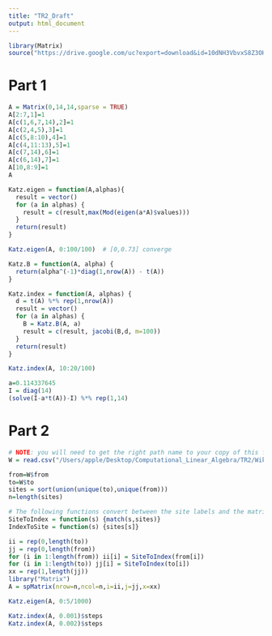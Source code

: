 ```yaml
---
title: "TR2_Draft"
output: html_document
---
```

```r
library(Matrix)
source("https://drive.google.com/uc?export=download&id=10dNH3VbvxS8Z3OHjP4i9gRbtsf91VVBb")
```

# Part 1

```r
A = Matrix(0,14,14,sparse = TRUE)
A[2:7,1]=1
A[c(1,6,7,14),2]=1
A[c(2,4,5),3]=1
A[c(5,8:10),4]=1
A[c(4,11:13),5]=1
A[c(7,14),6]=1
A[c(6,14),7]=1
A[10,8:9]=1
A
```


```r
Katz.eigen = function(A,alphas){
  result = vector()
  for (a in alphas) {
    result = c(result,max(Mod(eigen(a*A)$values)))
  }
  return(result)
}

Katz.eigen(A, 0:100/100)  # [0,0.73] converge
```

```r
Katz.B = function(A, alpha) {
  return(alpha^(-1)*diag(1,nrow(A)) - t(A))
}

Katz.index = function(A, alphas) {
  d = t(A) %*% rep(1,nrow(A))
  result = vector()
  for (a in alphas) {
    B = Katz.B(A, a)
    result = c(result, jacobi(B,d, m=100))
  }
  return(result)
}

Katz.index(A, 10:20/100)
```

```r
a=0.114337645
I = diag(14)
(solve(I-a*t(A))-I) %*% rep(1,14) 
```

# Part 2

```r
# NOTE: you will need to get the right path name to your copy of this file
W = read.csv("/Users/apple/Desktop/Computational_Linear_Algebra/TR2/WikiLinks.csv")

from=W$from
to=W$to
sites = sort(union(unique(to),unique(from)))
n=length(sites)

# The following functions convert between the site labels and the matrix index
SiteToIndex = function(s) {match(s,sites)}
IndexToSite = function(s) {sites[s]}

ii = rep(0,length(to))
jj = rep(0,length(from))
for (i in 1:length(from)) ii[i] = SiteToIndex(from[i])
for (i in 1:length(to)) jj[i] = SiteToIndex(to[i])
xx = rep(1,length(jj))
library("Matrix")
A = spMatrix(nrow=n,ncol=n,i=ii,j=jj,x=xx)
```

```r
Katz.eigen(A, 0:5/1000)  
```

```r
Katz.index(A, 0.001)$steps
Katz.index(A, 0.002)$steps
```

